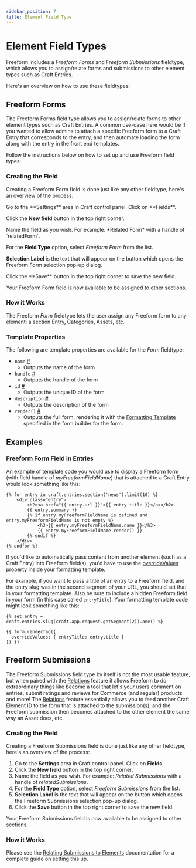 ```yaml
---
sidebar_position: 7
title: Element Field Type
---
```




# Element Field Types

Freeform includes a _Freeform Forms_ and _Freeform Submissions_ fieldtype, which allows you to assign/relate forms and submissions to other element types such as Craft Entries.

Here's an overview on how to use these fieldtypes:

## Freeform Forms

The Freeform Forms field type allows you to assign/relate forms to other element types such as Craft Entries. A common use-case here would be if you wanted to allow admins to attach a specific Freeform form to a Craft Entry that corresponds to the entry, and then automate loading the form along with the entry in the front end templates.

Follow the instructions below on how to set up and use Freeform field types:

### Creating the Field

Creating a Freeform Form field is done just like any other fieldtype, here's an overview of the process:

<VerticalStepWrapper>
<StepMarkdown>
Go to the **Settings** area in Craft control panel. Click on **Fields**.

Click the **New field** button in the top right corner.

</StepMarkdown>

<StepMarkdown>
Name the field as you wish. For example: *Related Form* with a handle of `relatedForm`.
</StepMarkdown>
<StepMarkdown>

For the **Field Type** option, select _Freeform Form_ from the list.

**Selection Label** is the text that will appear on the button which opens the Freeform Form selection pop-up dialog.

</StepMarkdown>
<StepMarkdown>
Click the **Save** button in the top right corner to save the new field.

</StepMarkdown>
</VerticalStepWrapper>

Your Freeform Form field is now available to be assigned to other sections.

<Photo img={FieldTypeCreatePhoto} alt="Create New Fieldtype" />

### How it Works

The Freeform _Form_ fieldtype lets the user assign any Freeform form to any element: a section Entry, Categories, Assets, etc.

<Photo img={FieldTypeEntryPhoto} alt="Using Fieldtype" />

### Template Properties

The following are template properties are available for the _Form_ fieldtype:

- `name` <a href="#param-name" id="param-name" class="docs-anchor">#</a>
  - Outputs the name of the form
- `handle` <a href="#param-handle" id="param-handle" class="docs-anchor">#</a>
  - Outputs the handle of the form
- `id` <a href="#param-id" id="param-id" class="docs-anchor">#</a>
  - Outputs the unique ID of the form
- `description` <a href="#param-description" id="param-description" class="docs-anchor">#</a>
  - Outputs the description of the form
- `render()` <a href="#param-render" id="param-render" class="docs-anchor">#</a>
  - Outputs the full form, rendering it with the [Formatting Template](../templates/formatting/index.mdx) specified in the form builder for the form.

## Examples

### Freeform Form Field in Entries

An example of template code you would use to display a Freeform form (with field handle of _myFreeformFieldName_) that is attached to a Craft Entry would look something like this:

```twig {5-8} showLineNumbers
{% for entry in craft.entries.section('news').limit(10) %}
    <div class="entry">
        <h2><a href="{{ entry.url }}">{{ entry.title }}</a></h2>
        {{ entry.summary }}
        {% if entry.myFreeformFieldName is defined and entry.myFreeformFieldName is not empty %}
            <h3>{{ entry.myFreeformFieldName.name }}</h3>
            {{ entry.myFreeformFieldName.render() }}
        {% endif %}
    </div>
{% endfor %}
```

If you'd like to automatically pass content from another element (such as a Craft Entry) into Freeform field(s), you'd have to use the [overrideValues](../templates/objects/form#prop-custattr-overridevalues) property inside your formatting template.

For example, if you want to pass a title of an entry to a Freeform field, and the entry slug was in the second segment of your URL, you should set that in your formatting template. Also be sure to include a hidden Freeform field in your form (in this case called `entryTitle`). Your formatting template code might look something like this:

```twig showLineNumbers
{% set entry = craft.entries.slug(craft.app.request.getSegment(2)).one() %}

{{ form.renderTag({
  overrideValues: { entryTitle: entry.title }
}) }}
```

## Freeform Submissions

The Freeform Submissions field type by itself is not the most usable feature, but when paired with the [Relations](../submissions/relations.mdx) feature it allows Freeform to do extraordinary things like become a tool that let's your users comment on entries, submit ratings and reviews for Commerce (and regular) products and more! The [Relations](../submissions/relations.mdx) feature essentially allows you to feed another Craft Element ID to the form that is attached to the submission(s), and the Freeform submission then becomes attached to the other element the same way an Asset does, etc.

### Creating the Field

Creating a Freeform Submissions field is done just like any other fieldtype, here's an overview of the process:

1. Go to the **Settings** area in Craft control panel. Click on **Fields**.
2. Click the **New field** button in the top right corner.
3. Name the field as you wish. For example: _Related Submissions_ with a handle of _relatedSubmissions_.
4. For the **Field Type** option, select _Freeform Submissions_ from the list.
5. **Selection Label** is the text that will appear on the button which opens the Freeform Submissions selection pop-up dialog.
6. Click the **Save** button in the top right corner to save the new field.

Your Freeform Submissions field is now available to be assigned to other sections.

### How it Works

Please see the [Relating Submissions to Elements](../submissions/relations.mdx) documentation for a complete guide on setting this up.
